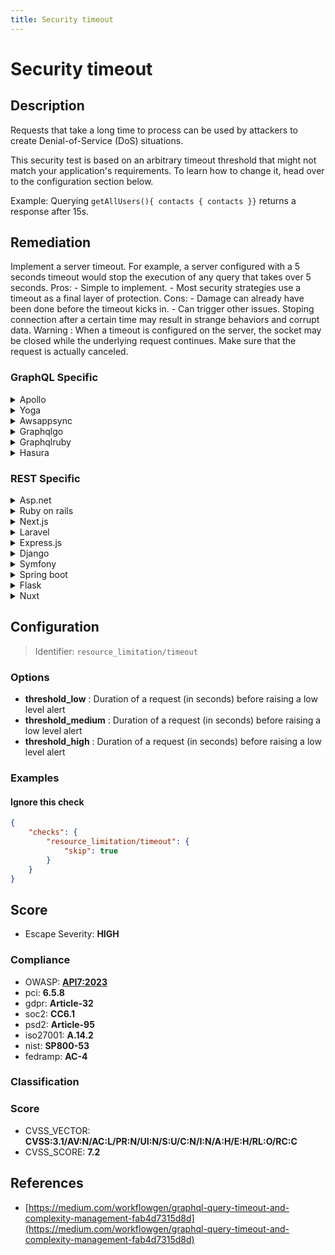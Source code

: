```yaml
---
title: Security timeout
---
```


# Security timeout

## Description

Requests that take a long time to process can be used by attackers to create Denial-of-Service (DoS) situations.

This security test is based on an arbitrary timeout threshold that might not match your application's requirements. To learn how to change it, head over to the configuration section below.

Example: Querying `getAllUsers(){ contacts { contacts }}` returns a response after 15s.


## Remediation

Implement a server timeout. For example, a server configured with a 5 seconds timeout would stop the execution of any query that takes over 5 seconds.
Pros: - Simple to implement. - Most security strategies use a timeout as a final layer of protection.
Cons: - Damage can already have been done before the timeout kicks in. - Can trigger other issues. Stoping connection after a certain time may result in strange behaviors and corrupt data.
Warning : When a timeout is configured on the server, the socket may be closed while the underlying request continues. Make sure that the request is actually canceled. 


### GraphQL Specific

<details>
    <summary>Apollo</summary>

Apollo Server allows you to define a timeout for your GraphQL operations. Set the timeout using the 'context' function in your Apollo Server configuration.

</details>

<details>
    <summary>Yoga</summary>

In GraphQL Yoga, you can set timeouts at the server level using the 'options' parameter when starting the server.

</details>

<details>
    <summary>Awsappsync</summary>

AWS AppSync enforces a timeout of 30s on each request by default. If your API sits behind an API Gateway, you can configure a different (but lower than the hard 30s limit) timeout in the AWS API Gateway console by following this path: AWS API Gateway console > {Your App} > Resources > Integration Request > "Use default timeout".

</details>

<details>
    <summary>Graphqlgo</summary>

Implement a server timeout by following this guide: The complete guide to Go net/http timeouts - Cloudfare blog

</details>

<details>
    <summary>Graphqlruby</summary>

In GraphQL-Ruby, you can implement query timeouts by using the 'max_complexity' setting or by adding custom middleware.

</details>

<details>
    <summary>Hasura</summary>

Hasura allows you to set a custom query timeout. To do so: - Go to Project Console > Security Settings > API Limits. - Click on "Global". - Set a timeout (e.g., 10s).

</details>


### REST Specific

<details>
    <summary>Asp.net</summary>

In ASP.NET, set the request timeout in the web.config file or directly in the Global.asax file.

</details>

<details>
    <summary>Ruby on rails</summary>

In Ruby on Rails, configure the Rack::Timeout middleware to set a timeout for requests.

</details>

<details>
    <summary>Next.js</summary>

Next.js does not have a built-in request timeout feature. You can implement timeouts using custom server logic or middleware.

</details>

<details>
    <summary>Laravel</summary>

In Laravel, set the maximum execution time in your public/.htaccess file or within your route logic using the set_time_limit function.

</details>

<details>
    <summary>Express.js</summary>

In Express.js, use the 'connect-timeout' middleware to set a timeout for requests.

</details>

<details>
    <summary>Django</summary>

Django does not have a built-in request timeout feature. Implement request timeouts using server configurations or middleware.

</details>

<details>
    <summary>Symfony</summary>

In Symfony, set the maximum execution time in your public/.htaccess file or within your controller using the set_time_limit function.

</details>

<details>
    <summary>Spring boot</summary>

In Spring Boot, configure the server's connection timeout properties in the application.properties file.

</details>

<details>
    <summary>Flask</summary>

Flask does not have a built-in request timeout feature. Implement request timeouts using server configurations or middleware.

</details>

<details>
    <summary>Nuxt</summary>

Nuxt.js does not have a built-in request timeout feature. You can implement timeouts using server middleware or by customizing the server instance.

</details>

## Configuration

> Identifier: `resource_limitation/timeout`

### Options

- **threshold_low** : Duration of a request (in seconds) before raising a low level alert
- **threshold_medium** : Duration of a request (in seconds) before raising a low level alert
- **threshold_high** : Duration of a request (in seconds) before raising a low level alert




### Examples



#### Ignore this check

```json
{
    "checks": {
        "resource_limitation/timeout": {
            "skip": true
        }
    }
}
```




## Score

- Escape Severity: **<span className="high-severity">HIGH</span>**

### Compliance

- OWASP: **[API7:2023](https://github.com/OWASP/API-Security/blob/master/editions/2023/en/0xa7-server-side-request-forgery.md)**
- pci: **6.5.8**
- gdpr: **Article-32**
- soc2: **CC6.1**
- psd2: **Article-95**
- iso27001: **A.14.2**
- nist: **SP800-53**
- fedramp: **AC-4**

### Classification






### Score

- CVSS_VECTOR: **CVSS:3.1/AV:N/AC:L/PR:N/UI:N/S:U/C:N/I:N/A:H/E:H/RL:O/RC:C**
- CVSS_SCORE: **7.2**

## References

- [https://medium.com/workflowgen/graphql-query-timeout-and-complexity-management-fab4d7315d8d](https://medium.com/workflowgen/graphql-query-timeout-and-complexity-management-fab4d7315d8d)
  